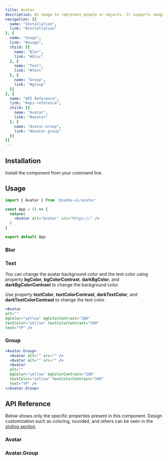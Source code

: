 ```yaml
---
title: Avatar
description: An image to represent people or objects. It supports images, icons, or letters.
navigation: [{
  name: "Installation",
  link: "#installation"
}, {
  name: "Usage",
  link: "#usage",
  child: [{
    name: "Blur",
    link: "#blur"
  }, {
    name: "Text",
    link: "#text"
  }, {
    name: "Group",
    link: "#group"
  }]
}, {
  name: "API Reference",
  link: "#api-reference",
  child: [{
    name: "Avatar",
    link: "#avatar"
  }, {
    name: "Avatar.Group",
    link: "#avatar.group"
  }]
}]
---
```


<PreviewAvatar />

## Installation
Install the component from your command line.

<NpmInstall packageName="@zenbu-ui/avatar" />

## Usage
```jsx
import { Avatar } from '@zenbu-ui/avatar'

const App = () => {
  return(
    <Avatar alt="Avatar" src="https://" />
  )
}

export default App
```

### Blur
<PreviewAvatarBlur />

### Text
You can change the avatar background color and the text color using property **bgColor**, **bgColorContrast**, **darkBgColor**, and **darkBgColorContrast** to change the background color.

Use property **textColor**, **textColorContrast**, **darkTextColor**, and **darkTextColorContrast** to change the text color.

<PreviewAvatarText />

```jsx
<Avatar
alt=""
bgColor="yellow" bgColorContrast="200"
textColor="yellow" textColorContrast="500"
text="YP" />
```

### Group
<PreviewAvatarGroup />

```jsx
<Avatar.Group>
  <Avatar alt="" src="" />
  <Avatar alt="" src="" />
  <Avatar
  alt=""
  bgColor="yellow" bgColorContrast="200"
  textColor="yellow" textColorContrast="500"
  text="YP" />
</Avatar.Group>
```

## API Reference
Below shows only the specific properties present in this component. Design customization such as coloring, rounded, and others can be seen in the [styling section](/docs/styling).

### Avatar
<AvatarProps />

### Avatar.Group
<AvatarGroupProps />
